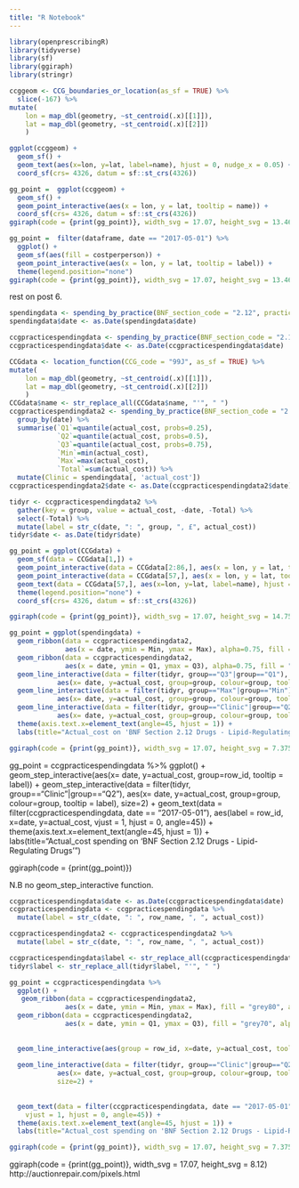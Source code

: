 ```yaml
---
title: "R Notebook"
---
```


```r
library(openprescribingR)
library(tidyverse)
library(sf)
library(ggiraph)
library(stringr)
```

```r
ccggeom <- CCG_boundaries_or_location(as_sf = TRUE) %>%
  slice(-167) %>%
mutate(
    lon = map_dbl(geometry, ~st_centroid(.x)[[1]]),
    lat = map_dbl(geometry, ~st_centroid(.x)[[2]])
    ) 
```

```r
ggplot(ccggeom) +
  geom_sf() +
  geom_text(aes(x=lon, y=lat, label=name), hjust = 0, nudge_x = 0.05) + 
  coord_sf(crs= 4326, datum = sf::st_crs(4326))
```

```r
gg_point =  ggplot(ccggeom) +
  geom_sf() +
  geom_point_interactive(aes(x = lon, y = lat, tooltip = name)) +
  coord_sf(crs= 4326, datum = sf::st_crs(4326))
ggiraph(code = {print(gg_point)}, width_svg = 17.07, height_svg = 13.46)
```

```r
gg_point =  filter(dataframe, date == "2017-05-01") %>%
  ggplot() +
  geom_sf(aes(fill = costperperson)) +
  geom_point_interactive(aes(x = lon, y = lat, tooltip = label)) +
  theme(legend.position="none")
ggiraph(code = {print(gg_point)}, width_svg = 17.07, height_svg = 13.46)
```

rest on post 6. 
```r
spendingdata <- spending_by_practice(BNF_section_code = "2.12", practice_code = "G82732")
spendingdata$date <- as.Date(spendingdata$date)

ccgpracticespendingdata <- spending_by_practice(BNF_section_code = "2.12", CCG_code = "99J")
ccgpracticespendingdata$date <- as.Date(ccgpracticespendingdata$date)

CCGdata <- location_function(CCG_code = "99J", as_sf = TRUE) %>%
mutate(
    lon = map_dbl(geometry, ~st_centroid(.x)[[1]]),
    lat = map_dbl(geometry, ~st_centroid(.x)[[2]])
    )
CCGdata$name <- str_replace_all(CCGdata$name, "'", " ")
ccgpracticespendingdata2 <- spending_by_practice(BNF_section_code = "2.12", CCG_code = "99J") %>%
  group_by(date) %>% 
  summarise(`Q1`=quantile(actual_cost, probs=0.25),
            `Q2`=quantile(actual_cost, probs=0.5),
            `Q3`=quantile(actual_cost, probs=0.75),
            `Min`=min(actual_cost),
            `Max`=max(actual_cost),
            `Total`=sum(actual_cost)) %>%
  mutate(Clinic = spendingdata[, 'actual_cost'])
ccgpracticespendingdata2$date <- as.Date(ccgpracticespendingdata2$date)

tidyr <- ccgpracticespendingdata2 %>%
  gather(key = group, value = actual_cost, -date, -Total) %>%
  select(-Total) %>%
  mutate(label = str_c(date, ": ", group, ", £", actual_cost))
tidyr$date <- as.Date(tidyr$date)
```

```r
gg_point = ggplot(CCGdata) +
  geom_sf(data = CCGdata[1,]) +
  geom_point_interactive(data = CCGdata[2:86,], aes(x = lon, y = lat, tooltip = name)) +
  geom_point_interactive(data = CCGdata[57,], aes(x = lon, y = lat, tooltip = name), colour = "red") +
  geom_text(data = CCGdata[57,], aes(x=lon, y=lat, label=name), hjust = 0, nudge_x = 0.05) + 
  theme(legend.position="none") +
  coord_sf(crs= 4326, datum = sf::st_crs(4326))

ggiraph(code = {print(gg_point)}, width_svg = 17.07, height_svg = 14.75)

gg_point = ggplot(spendingdata) +
  geom_ribbon(data = ccgpracticespendingdata2, 
              aes(x = date, ymin = Min, ymax = Max), alpha=0.75, fill = "grey80") +
  geom_ribbon(data = ccgpracticespendingdata2, 
              aes(x = date, ymin = Q1, ymax = Q3), alpha=0.75, fill = "grey70") +
  geom_line_interactive(data = filter(tidyr, group=="Q3"|group=="Q1"),
            aes(x= date, y=actual_cost, group=group, colour=group, tooltip = label), colour = "grey70") +
  geom_line_interactive(data = filter(tidyr, group=="Max"|group=="Min"),
            aes(x= date, y=actual_cost, group=group, colour=group, tooltip = label), colour = "grey80") +
  geom_line_interactive(data = filter(tidyr, group=="Clinic"|group=="Q2"),
            aes(x= date, y=actual_cost, group=group, colour=group, tooltip = label), alpha=0.5, size=2) + 
  theme(axis.text.x=element_text(angle=45, hjust = 1)) +
  labs(title="Actual_cost on 'BNF Section 2.12 Drugs - Lipid-Regulating Drugs'")

ggiraph(code = {print(gg_point)}, width_svg = 17.07, height_svg = 7.375)
```

gg_point = ccgpracticespendingdata %>%
  ggplot() +
  geom_step_interactive(aes(x= date, y=actual_cost, group=row_id, tooltip = label)) +
  geom_step_interactive(data = filter(tidyr, group=="Clinic"|group=="Q2"),
            aes(x= date, y=actual_cost, group=group, colour=group, tooltip = label), 
            size=2) + 
  geom_text(data = filter(ccgpracticespendingdata, date == "2017-05-01"), aes(label = row_id, x=date, y=actual_cost, 
    vjust = 1, hjust = 0, angle=45)) +
  theme(axis.text.x=element_text(angle=45, hjust = 1)) +
  labs(title="Actual_cost spending on 'BNF Section 2.12 Drugs - Lipid-Regulating Drugs'")

ggiraph(code = {print(gg_point)})

N.B no geom_step_interactive function.

```r
ccgpracticespendingdata$date <- as.Date(ccgpracticespendingdata$date)
ccgpracticespendingdata <- ccgpracticespendingdata %>%
  mutate(label = str_c(date, ": ", row_name, ", ", actual_cost))

ccgpracticespendingdata2 <- ccgpracticespendingdata2 %>%
  mutate(label = str_c(date, ": ", row_name, ", ", actual_cost))

ccgpracticespendingdata$label <- str_replace_all(ccgpracticespendingdata$label, "'", " ")
tidyr$label <- str_replace_all(tidyr$label, "'", " ")

```


```r
gg_point = ccgpracticespendingdata %>%
  ggplot() +
   geom_ribbon(data = ccgpracticespendingdata2, 
              aes(x = date, ymin = Min, ymax = Max), fill = "grey80", alpha=0.75) +
  geom_ribbon(data = ccgpracticespendingdata2, 
              aes(x = date, ymin = Q1, ymax = Q3), fill = "grey70", alpha=0.75) +
  
  
  geom_line_interactive(aes(group = row_id, x=date, y=actual_cost, tooltip = label)) +
  
  geom_line_interactive(data = filter(tidyr, group=="Clinic"|group=="Q2"),
            aes(x= date, y=actual_cost, group=group, colour=group, tooltip = label), 
            size=2) + 
  
  
  geom_text(data = filter(ccgpracticespendingdata, date == "2017-05-01"), aes(label = row_id, x=date, y=actual_cost, 
    vjust = 1, hjust = 0, angle=45)) +
  theme(axis.text.x=element_text(angle=45, hjust = 1)) +
  labs(title="Actual_cost spending on 'BNF Section 2.12 Drugs - Lipid-Regulating Drugs'")

ggiraph(code = {print(gg_point)}, width_svg = 17.07, height_svg = 7.375)
```

ggiraph(code = {print(gg_point)}, width_svg = 17.07, height_svg = 8.12)
http://auctionrepair.com/pixels.html


